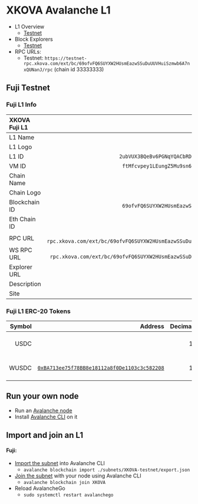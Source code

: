 # XKOVA Avalanche L1

- L1 Overview
  - [Testnet](https://subnets-test.avax.network/subnets/2ubVUX3BQeBv6PGNqYQACbRDSKpe5suGwK24PUZRunBXt9ZChN)
- Block Explorers
  - [Testnet](https://explorer.xkova.com/)
- RPC URLs:
  - Testnet: `https://testnet-rpc.xkova.com/ext/bc/69ofvFQ6SUYXW2HUsmEazwSSuDuUUVHuiSzmwb6A7nxQUNanJ/rpc` (chain id 33333333)

## Fuji Testnet

### Fuji L1 Info

| XKOVA Fuji L1 |                                                                                              |
| :------------ | -------------------------------------------------------------------------------------------: |
| L1 Name       |                                                                                XKOVA Testnet |
| L1 Logo       |                      ![XKOVA Logo](https://assets.xkova.com/branding/xkova_icon-400x400.png) |
| L1 ID         |                                         `2ubVUX3BQeBv6PGNqYQACbRDSKpe5suGwK24PUZRunBXt9ZChN` |
| VM ID         |                                          `ftMfcvpey1LEungZ5Mu9sn63XdhFwiFZnocCriwtgLi9pqqkA` |
| Chain Name    |                                                                                XKOVA Testnet |
| Chain Logo    |                       [XKOVA Logo](https://assets.xkova.com/branding/xkova_icon-400x400.png) |
| Blockchain ID |                                          `69ofvFQ6SUYXW2HUsmEazwSSuDuUUVHuiSzmwb6A7nxQUNanJ` |
| Eth Chain ID  |                                                                                     33333333 |
| RPC URL       | `https://testnet-rpc.xkova.com/ext/bc/69ofvFQ6SUYXW2HUsmEazwSSuDuUUVHuiSzmwb6A7nxQUNanJ/rpc` |
| WS RPC URL    |    `wss://testnet-rpc.xkova.com/ext/bc/69ofvFQ6SUYXW2HUsmEazwSSuDuUUVHuiSzmwb6A7nxQUNanJ/ws` |
| Explorer URL  |                                                                  https://explorer.xkova.com/ |
| Description   |                                                                                XKOVA Fuji L1 |
| Site          |                                                                        https://www.xkova.com |

### Fuji L1 ERC-20 Tokens

| Symbol |                                                                                                                     Address | Decimals |                           Logo                           |       Description |
| -----: | --------------------------------------------------------------------------------------------------------------------------: | -------: | :------------------------------------------------------: | ----------------: |
|   USDC |                                                                                                                             |       18 | ![USDC logo](https://assets.xkova.com/branding/usdc.png) | USDC Native Token |
|  WUSDC | [`0xBA713ee75f78BB8e18112a8f0De1103c3c582208`](https://explorer.xkova.com/token/0xBA713ee75f78BB8e18112a8f0De1103c3c582208) |       18 | ![USDC logo](https://assets.xkova.com/branding/usdc.png) |      Wrapped USDC |

## Run your own node

- Run an [Avalanche node](https://docs.avax.network/nodes/build/set-up-node-with-installer)
- Install [Avalanche CLI](https://docs.avax.network/subnets/install-avalanche-cli) on it

## Import and join an L1

#### Fuji:

- [Import the subnet](https://docs.avax.network/subnets/how-to-import-subnet) into Avalanche CLI
  - `avalanche blockchain import ./subnets/XKOVA-testnet/export.json`
- [Join the subnet](https://docs.avax.network/subnets/deploying-subnets-on-prod#joining-a-subnet) with your node using Avalanche CLI
  - `avalanche blockchain join XKOVA`
- Reload AvalancheGo
  - `sudo systemctl restart avalanchego`
